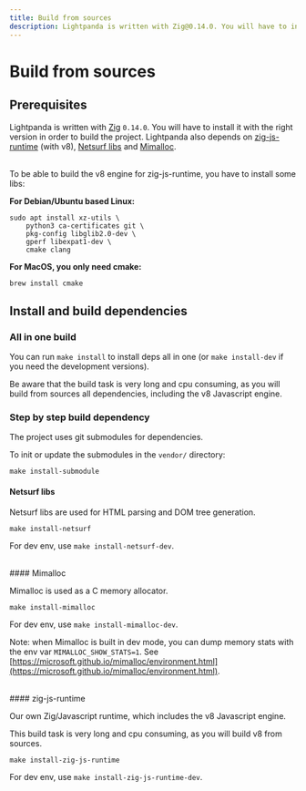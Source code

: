 ```yaml
---
title: Build from sources
description: Lightpanda is written with Zig@0.14.0. You will have to install it with the right version in order to build the project.
---
```


# Build from sources

## Prerequisites

Lightpanda is written with [Zig](https://ziglang.org/) `0.14.0`. You will have to
install it with the right version in order to build the project.
Lightpanda also depends on
[zig-js-runtime](https://github.com/lightpanda-io/zig-js-runtime/) (with v8),
[Netsurf libs](https://www.netsurf-browser.org/) and
[Mimalloc](https://microsoft.github.io/mimalloc).

<br />
To be able to build the v8 engine for zig-js-runtime, you have to install some libs:

**For Debian/Ubuntu based Linux:**

```
sudo apt install xz-utils \
    python3 ca-certificates git \
    pkg-config libglib2.0-dev \
    gperf libexpat1-dev \
    cmake clang
```

**For MacOS, you only need cmake:**

```
brew install cmake
```

## Install and build dependencies

### All in one build

You can run `make install` to install deps all in one (or `make install-dev` if you need the development versions).

Be aware that the build task is very long and cpu consuming, as you will build from sources all dependencies, including the v8 Javascript engine.

### Step by step build dependency

The project uses git submodules for dependencies.

To init or update the submodules in the `vendor/` directory:

```
make install-submodule
```
#### Netsurf libs

Netsurf libs are used for HTML parsing and DOM tree generation.

```
make install-netsurf
```

For dev env, use `make install-netsurf-dev`.

<br />
#### Mimalloc

Mimalloc is used as a C memory allocator.

```
make install-mimalloc
```

For dev env, use `make install-mimalloc-dev`.

Note: when Mimalloc is built in dev mode, you can dump memory stats with the
env var `MIMALLOC_SHOW_STATS=1`. See
[https://microsoft.github.io/mimalloc/environment.html](https://microsoft.github.io/mimalloc/environment.html).

<br />
#### zig-js-runtime

Our own Zig/Javascript runtime, which includes the v8 Javascript engine.

This build task is very long and cpu consuming, as you will build v8 from sources.

```
make install-zig-js-runtime
```

For dev env, use `make install-zig-js-runtime-dev`.